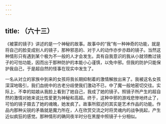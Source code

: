 ```yaml
---
---
---
```

title: （六十三）
---




《被蒙的镜子》讲述的是一个神秘的故事。故事中的“我”有一种神奇的功能，就是将自己的脸变成别人的镜子，那种邪恶的、对于人的动作亦步亦趋的镜子。当然这种情形只有遇到某个极为不一般的人才会发生。具有自我意识的我从小就领教过镜子的可怕功能，因而出于那种防护的本能小心谨慎，以免中邪。但我的防护只能保护我自己，于是超自然的怪事在现实中发生了。

一名从对立的家族中到来的女孩将我长期抑制着的激情解放出来了。我被这名女孩深深地吸引，我们血统中的古老分歧使我们激动不已，中了魔一般地密切交往。实际上，不幸的姑娘从我脸上看到了她自己，我成了她的镜子。照镜子所产生的超自然的激情对她来说比性爱更为神秘和高超。终于，这种中邪的游戏悲惨地终止了，可怕的镜子摄去了她的魂魄，她发疯了。故事所叙述的其实是艺术作品的功能。作品内那种尖锐的矛盾就是魔力所在，人在欣赏交流之时将灵魂内的战争挑起，产生近似疯狂的感觉。那种情形的确同夜半时分在黑屋中照镜子十分相似。